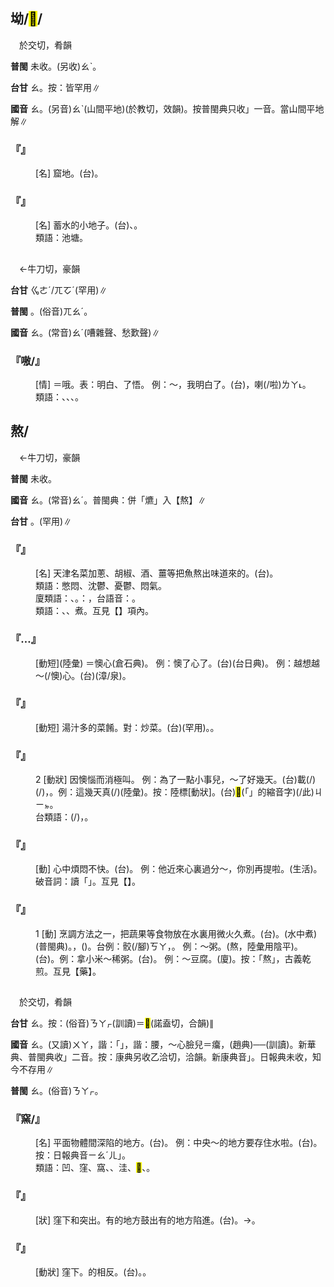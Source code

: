 
==坳/<mark>&#xffafe;</mark>/{{ruby|<mark>&#xffb40;</mark>|ㄠ}}==

　於交切，肴韻

'''普閩''' 未收。(另收)<rt>ㄠˋ</rt>。

'''台甘''' <rt>ㄠ</rt>{{ruby|、|ㄠˋ}}。按：皆罕用∥

'''國音''' <rt>ㄠ</rt>。(另音)<rt>ㄠˋ</rt>(山間平地)(於教切，效韻)。按普閩典只收{{ruby|「|ㄠˋ}}」一音。當山間平地解∥

    

==='''『{{ruby|坳|ㄠ}}』'''===
: [名] 窟地。(台){{ruby|歸|ㄍㄨㄧ˫}}{{ruby|窟|ㄎㄨㆵ}}{{ruby|丌|ㆤ}}{{ruby|所|ㄙㆦˋ}}{{ruby|在|ㄗㄞ˫}}。
    

==='''『{{ruby|坳|ㄠ}}{{ruby|塘|ㄊㄤˊ}}』'''===
: [名] 蓄水的小地子。(台){{ruby|水|ㄗㄨㄧˋ}}{{ruby|池|ㄉㄧˊ}}、{{ruby|水|ㄗㄨㄧˋ}}{{ruby|窟|ㄎㄨㆵ}}。
:類語：池塘。
:
    

=={{ruby|嗷|ㄠ}}==

　←牛刀切，豪韻

'''台甘''' <rt>ㆣㄜˊ/ㄫㆦˊ</rt>(罕用)∥

'''普閩''' {{ruby|(文)|ㆣㄜˊ}}。(俗音)<rt>ㄫㄠˊ</rt>。

'''國音''' <rt>ㄠ</rt>。(常音)<rt>ㄠˊ</rt>(嘈雜聲、愁歎聲)∥

    

==='''『嗷/{{ruby|噢|ㄠ}}』'''===
: [情] ＝哦。表：明白、了悟。 例：～，我明白了。(台){{ruby|哦|ㆦ˪}}，{{ruby|我|ㆣㄨㄚˋ}}{{ruby|明|ㆠㄧㄥˊ}}{{ruby|白|ㄅㄧㆤㆶ ͘}}喇(/啦)<rt>ㄌㄚ˪</rt>。
:類語：{{ruby|嗷|ㄠ}}、{{ruby|喔|ㄛ}}、{{ruby|哦|ㄛˊ}}、{{ruby|嚄|ㄛ}}。
:
    

==熬/{{ruby|爊|ㄠ}}==

　←牛刀切，豪韻

'''普閩''' 未收。

'''國音''' <rt>ㄠ</rt>。(常音)<rt>ㄠˊ</rt>。普閩典：併「爊」入【熬】∥

'''台甘''' {{ruby|(文)|ㆣㄜˊ}}{{ruby|、|ㄫㆦˊ}}。{{ruby|(語)|ㄫㄠˊ}}(罕用)∥

    

==='''『{{ruby|熬|ㄠ}}{{ruby|魚|ㄩˊ}}』'''===
: [名] 天津名菜加蔥、胡椒、酒、薑等把魚熬出味道來的。(台){{ruby|熬|ㄫㄠˊ}}{{ruby|魚|ㄏㄧˊ/ㄏㄨˊ}}。
:類語：憋悶、沈鬱、憂鬱、悶氣。
:
:廈類語：{{ruby|慪|ㄠ}}{{ruby|糟|ㄗㄠ}}、{{ruby|懊|ㄠ˪}}{{ruby|呃|ㆤㆷ}}。{{ruby|按|ㄢ˪}}：{{ruby|懊|ㄠ˪}}{{ruby|呃|ㆤㆷ}}，台語音：{{ruby|拗|ㄠˋ}}{{ruby|噎|ㆤㆷ}}。
:
:類語：{{ruby|熬|ㄠ}}、{{ruby|熬|ㄠˊ}}、煮。互見【{{ruby|煮|ㄓㄨˇ}}】項內。
:
    

==='''『{{ruby|熬|ㄠ}}…{{ruby|心|ㄒㄧㄣ}}』'''===
: [動短](陸彙) ＝懊心(倉石典)。 例：懊了心了。(台){{ruby|真|ㄐㄧㄣ˫}}{{ruby|慒|ㄗㄜ}}{{ruby|心|ㄒㄧㆬ}}(台日典)。 例：越想越～(/懊)心。(台){{ruby|愈|ㆡㄨˋ/ㄌㄨˋ}}{{ruby|想|ㄒㄧㆧ˫/ㄒㄧㆫ˫}}(漳/泉){{ruby|愈|ㆡㄨˋ/ㄌㄨˋ}}{{ruby|鬱|ㄨㆵ}}{{ruby|卒|ㄗㄨㆵ}}。
    

==='''『{{ruby|熬|ㄠ}}{{ruby|菜|ㄘㄞˋ}}』'''===
: [動短] 湯汁多的菜餚。對：炒菜。(台){{ruby|熬|ㄫㄠˊ}}{{ruby|菜|ㄘㄞ˪}}(罕用)。{{ruby|炕|ㄎㆲ˪}}{{ruby|菜|ㄘㄞ˪}}{{ruby|湯|ㄊㆭ}}。
    

==='''『{{ruby|熬|ㄠ}}』'''===
:2  [動狀] 因懊惱而消極叫{{ruby|熬|ㄠ}}。 例：為了一點小事兒，～了好幾天。(台){{ruby|為|ㄨㄧ˫}}{{ruby|著|ㄉㄧㄜㆷ}}{{ruby|一|ㄐㄧㆵ ͘}}{{ruby|點|ㄉㄧㆰˋ}}{{ruby|仔|ㄚ}}{{ruby|細|ㄙㄨㆤ˪/ㄙㆤ˪}}{{ruby|項|ㄏㄤ˪}}載(/{{ruby|戴|ㄉㄞ˫}}){{ruby|事|ㄐㄧ˪}}(/{{ruby|事|ㄉㄞ˫}}{{ruby|情|ㄐㄧ˪}}){{ruby|懊|ㄠ˪}}{{ruby|惱|ㄋㄠˋ}}，{{ruby|鬱|ㄨㆵ}}{{ruby|卒|ㄗㄨㆵ}}{{ruby|幾|ㄍㄨㄧˋ}}{{ruby|仔|ㄚ}}{{ruby|日|ㆢㄧㆵ ͘/ㄌㄧㆵ ͘}}。例：這幾天真{{ruby|熬|ㄠˊ}}{{ruby|→|ㄠ}}(/{{ruby|懊|ㄠˋ}})(陸彙)。按：陸標[動狀]。(台)<mark>&#xffb50;</mark>(「{{ruby|此|ㄐㄧˋ}}{{ruby|一|ㄐㄧㆵ ͘}}」的縮音字)(/此)<rt>ㄐㄧㆵ</rt>{{ruby|幾|ㄍㄨㄧˋ}}{{ruby|日|ㆢㄧㆵ ͘/ㄌㄧㆵ ͘}}{{ruby|人|ㄌㄤˊ}}{{ruby|真|ㄐㄧㄣ}}{{ruby|鬱|ㄨㆵ}}{{ruby|卒|ㄗㄨㆵ}}。
:台類語：{{ruby|齷|ㄚㆶ}}{{ruby|齪|ㄗㄚㆶ}}(/{{ruby|偓|ㄚㆶ}}{{ruby|促|ㄗㄚㆶ}})，{{ruby|<mark>&#xffa45;</mark>|ㆠㆤ˫/ㆠㄨㆤ˫}}{{ruby|清|ㄑㄧㄥ}}{{ruby|彩|ㄘㄞˋ}}。
:
    

==='''『{{ruby|熬|ㄠ}}{{ruby|頭|·ㄊㄡˊ}}』'''===
: [動] 心中煩悶不快。(台){{ruby|鬱|ㄨㆵ}}{{ruby|卒|ㄗㄨㆵ}}。 例：他近來心裏過分～，你別再提啦。(生活)。破音詞：讀「{{ruby|熬|ㄠˊ}}{{ruby|頭|·ㄊㄡˊ}}{{ruby|兒|ㄦ}}」。互見【{{ruby|熬|ㄠˊ}}】。
    

==='''『{{ruby|熬|ㄠ}}』'''===
:1  [動] 烹調方法之一，把蔬果等食物放在水裏用微火久煮。(台){{ruby|煠|ㄙㄚㆷ}}。(水中煮)(普閩典)。{{ruby|燉|ㄉㄨㄣ˫}}，{{ruby|焄|ㄍㄨㄣˊ}}({{ruby|炕|ㄎㆲ˪}}){{ruby|白|ㄅㆤㆷ ͘}}{{ruby|菜|ㄘㄞ˪}}。台例：{{ruby|炕|ㄎㆲ˪}}{{ruby|豬|ㄉㄨ/ㄉㄧ}}骹(/腳)<rt>ㄎㄚ</rt>，{{ruby|炕|ㄎㆲ˪}}{{ruby|肉|ㆠㄚㆷ}}。 例：～粥。(熬，陸彙用陰平)。(台){{ruby|汩|ㄎㄨㆷ ͘}}{{ruby|糜|ㄇㄨㄞˊ/ㄇㄨㄧˊ/ㆠㆤˊ}}。例：拿小米～稀粥。(台){{ruby|用|ㄧㆲ˫}}{{ruby|黍|ㄙㄨㆤˋ/ㄙㆤˋ}}{{ruby|仔|ㄚ}}{{ruby|焄|ㄍㄨㄣˊ}}{{ruby|麋|ㄇㄨㄞˊ/ㄇㄨㆤˊ/ㆠㄝˊ}}。 例：～豆腐。(廈){{ruby|汩|ㄎㄨㆷ ͘}}{{ruby|豆|ㄉㄠ˫}}{{ruby|腐|ㄏㄨ˫}}。按：「熬」，古義乾煎。互見【{{ruby|熬|ㄠˊ}}藥】。
    

=={{ruby|凹|ㄠ}}==

　於交切，肴韻

'''台甘''' <rt>ㄠ</rt>。按：(俗音)<rt>ㄋㄚㆷ</rt>{{ruby|、|ㄌㄚㆴ}}(訓讀)＝<mark>&#xffafc;</mark>(諾盍切，合韻)∥

'''國音''' <rt>ㄠ</rt>。(又讀)<rt>ㄨㄚ</rt>，諧：「{{ruby|窪|ㄨㄚ/ㄧㄠ}}」，諧：腰{{ruby|。|ㄨㄚˋ}}，～心臉兒{{ruby|。|ㄅㄧㄝˇ}}＝癟，(趙典)──(訓讀)。新華典、普閩典收{{ruby|「|ㄠ}}{{ruby|、|ㄨㄚ}}」二音。按：康典另收乙洽切，洽韻。新康典音{{ruby|「|ㄧㄚ}}」。日報典未收，知今不存用∥

'''普閩''' <rt>ㄠ</rt>。(俗音)<rt>ㄋㄚㆷ</rt>。

    

==='''『{{ruby|凹|ㄠ}}窯/{{ruby|<mark>&#xf974d;</mark>|ㄧㄠˊ}}{{ruby|兒|ㄦ}}』'''===
: [名] 平面物體間深陷的地方。(台){{ruby|凹|ㄌㄚㆴ}}{{ruby|窩|ㄜ}}。 例：中央～的地方要存住水啦。(台){{ruby|中|ㄉㄧㆲ}}{{ruby|央|ㆭ}}{{ruby|凹|ㄌㄚㆴ}}{{ruby|窩|ㄜ}}{{ruby|丌|ㆤ}}{{ruby|所|ㄙㆦˋ}}{{ruby|在|ㄗㄞ˪}}{{ruby|會|ㄨㆤ˫/ㆤ˫}}{{ruby|滯|ㄉㄨ˪}}{{ruby|水|ㄗㄨㄧˋ}}。按：日報典音{{ruby|「|ㄨㄚˋ}}<rt>ㄧㄠˊ</rt><rt>ㄦ</rt>」。
:類語：凹、窪、窩、{{ruby|坳|ㄠ}}、洼、<mark>&#xffafd;</mark>、{{ruby|癟|ㄅㄧㄝˇ}}。
:
    

==='''『{{ruby|凹|ㄠ}}{{ruby|凸|ㄊㄨˊ}}』'''===
: [狀] 窪下和突出。有的地方鼓出有的地方陷進。(台){{ruby|凸|ㄆㆲ˪/ㄊㆲˋ}}{{ruby|起|·ㄎㄧˋ}}{{ruby|來|·ㄌㄞˊ}}{{ruby|凹|ㄌㄚㆴ}}{{ruby|落|ㄌㄜㆷ ͘}}{{ruby|去|·ㄎㄧ˪}}。→{{ruby|一|ㄐㄧㆵ ͘}}{{ruby|凹|ㄊㄚㆴ}}{{ruby|一|ㄐㄧㆵ ͘}}{{ruby|凹|ㄌㄚㆴ}}。
    

==='''『{{ruby|凹|ㄠ}}』'''===
: [動狀] 窪下。{{ruby|凸|ㄊㄨˊ}}的相反。(台){{ruby|凹|ㄌㄚㆴ}}。{{ruby|<mark>&#xffafc;</mark>|ㄋㄚㆷ}}。
    
